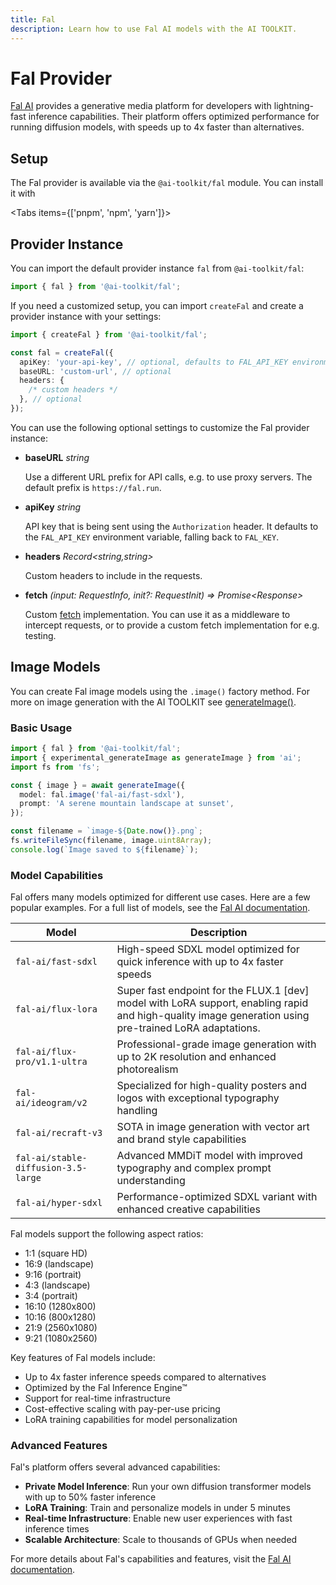 ```yaml
---
title: Fal
description: Learn how to use Fal AI models with the AI TOOLKIT.
---
```


# Fal Provider

[Fal AI](https://fal.ai/) provides a generative media platform for developers with lightning-fast inference capabilities. Their platform offers optimized performance for running diffusion models, with speeds up to 4x faster than alternatives.

## Setup

The Fal provider is available via the `@ai-toolkit/fal` module. You can install it with

<Tabs items={['pnpm', 'npm', 'yarn']}>
  <Tab>
    <Snippet text="pnpm add @ai-toolkit/fal" dark />
  </Tab>
  <Tab>
    <Snippet text="npm install @ai-toolkit/fal" dark />
  </Tab>
  <Tab>
    <Snippet text="yarn add @ai-toolkit/fal" dark />
  </Tab>
</Tabs>

## Provider Instance

You can import the default provider instance `fal` from `@ai-toolkit/fal`:

```ts
import { fal } from '@ai-toolkit/fal';
```

If you need a customized setup, you can import `createFal` and create a provider instance with your settings:

```ts
import { createFal } from '@ai-toolkit/fal';

const fal = createFal({
  apiKey: 'your-api-key', // optional, defaults to FAL_API_KEY environment variable, falling back to FAL_KEY
  baseURL: 'custom-url', // optional
  headers: {
    /* custom headers */
  }, // optional
});
```

You can use the following optional settings to customize the Fal provider instance:

- **baseURL** _string_

  Use a different URL prefix for API calls, e.g. to use proxy servers.
  The default prefix is `https://fal.run`.

- **apiKey** _string_

  API key that is being sent using the `Authorization` header.
  It defaults to the `FAL_API_KEY` environment variable, falling back to `FAL_KEY`.

- **headers** _Record&lt;string,string&gt;_

  Custom headers to include in the requests.

- **fetch** _(input: RequestInfo, init?: RequestInit) => Promise&lt;Response&gt;_

  Custom [fetch](https://developer.mozilla.org/en-US/docs/Web/API/fetch) implementation.
  You can use it as a middleware to intercept requests,
  or to provide a custom fetch implementation for e.g. testing.

## Image Models

You can create Fal image models using the `.image()` factory method.
For more on image generation with the AI TOOLKIT see [generateImage()](/docs/reference/ai-toolkit-core/generate-image).

### Basic Usage

```ts
import { fal } from '@ai-toolkit/fal';
import { experimental_generateImage as generateImage } from 'ai';
import fs from 'fs';

const { image } = await generateImage({
  model: fal.image('fal-ai/fast-sdxl'),
  prompt: 'A serene mountain landscape at sunset',
});

const filename = `image-${Date.now()}.png`;
fs.writeFileSync(filename, image.uint8Array);
console.log(`Image saved to ${filename}`);
```

### Model Capabilities

Fal offers many models optimized for different use cases. Here are a few popular examples. For a full list of models, see the [Fal AI documentation](https://fal.ai/models).

| Model                               | Description                                                                                                                                            |
| ----------------------------------- | ------------------------------------------------------------------------------------------------------------------------------------------------------ |
| `fal-ai/fast-sdxl`                  | High-speed SDXL model optimized for quick inference with up to 4x faster speeds                                                                        |
| `fal-ai/flux-lora`                  | Super fast endpoint for the FLUX.1 [dev] model with LoRA support, enabling rapid and high-quality image generation using pre-trained LoRA adaptations. |
| `fal-ai/flux-pro/v1.1-ultra`        | Professional-grade image generation with up to 2K resolution and enhanced photorealism                                                                 |
| `fal-ai/ideogram/v2`                | Specialized for high-quality posters and logos with exceptional typography handling                                                                    |
| `fal-ai/recraft-v3`                 | SOTA in image generation with vector art and brand style capabilities                                                                                  |
| `fal-ai/stable-diffusion-3.5-large` | Advanced MMDiT model with improved typography and complex prompt understanding                                                                         |
| `fal-ai/hyper-sdxl`                 | Performance-optimized SDXL variant with enhanced creative capabilities                                                                                 |

Fal models support the following aspect ratios:

- 1:1 (square HD)
- 16:9 (landscape)
- 9:16 (portrait)
- 4:3 (landscape)
- 3:4 (portrait)
- 16:10 (1280x800)
- 10:16 (800x1280)
- 21:9 (2560x1080)
- 9:21 (1080x2560)

Key features of Fal models include:

- Up to 4x faster inference speeds compared to alternatives
- Optimized by the Fal Inference Engine™
- Support for real-time infrastructure
- Cost-effective scaling with pay-per-use pricing
- LoRA training capabilities for model personalization

### Advanced Features

Fal's platform offers several advanced capabilities:

- **Private Model Inference**: Run your own diffusion transformer models with up to 50% faster inference
- **LoRA Training**: Train and personalize models in under 5 minutes
- **Real-time Infrastructure**: Enable new user experiences with fast inference times
- **Scalable Architecture**: Scale to thousands of GPUs when needed

For more details about Fal's capabilities and features, visit the [Fal AI documentation](https://fal.ai/docs).
